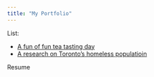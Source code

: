```yaml
---
title: "My Portfolio"
---
```


List:

-   [A fun of fun tea tasting day](https://github.com/linforestli/fisher_tea_tasting)
-   [A research on Toronto's homeless populatioin](https://github.com/linforestli/toronto_homeless)

Resume
